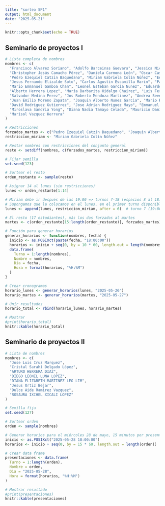 ```yaml
---
title: "sorteo SP1"
output: html_document
date: "2025-05-21"
---
```


```r
knitr::opts_chunk$set(echo = TRUE)
```

## Seminario de proyectos I


```r
# Lista completa de nombres
nombres <- c(
  "Francisco Alvarez Soriano", "Adolfo Barceinas Guevara", "Jessica Nicole Bracamonte Dzib",
  "Christopher Jesús Camacho Pérez", "Daniela Carmona León", "Oscar Castaneda Hernandez",
  "Pedro Ezequiel Catzin Baquedano", "Miriam Gabriela Colín Núñez", "Eduardo Leonel Contreras Hernandez",
  "Jesus Fernando Elizalde Soto", "Carlos Agustin Escamilla Marin", "Pablo Ezequiel Gallardo Fonseca",
  "Mario Emmanuel Gamboa Chan", "Leonel Esteban García Nunez", "Eduardo Camilo Carlos Hernandez Garcia",
  "Alberto Herrera Lopez", "Maria Barbarita Hidalgo Chairez", "Luis Fernando Izquierdo Berdugo",
  "Salvador Medina Perez", "Jos Roberto Mendoza Martinez", "Andrea Severiana Montañez Guerrero",
  "Juan Emilio Moreno Zapata", "Joaquin Alberto Nunez Garcia", "Mario Rodrguez Felix",
  "David Rodriguez Gutierrez", "Jose Adrian Rodriguez Mayo", "Emmanuel Rosas Rosas",
  "Miroslava Sandria Yong", "Diana Nadia Tamayo Celada", "Mauricio Daniel Tellez Nava",
  "Marisol Vazquez Herrera"
)

# Restricciones
forzados_martes <- c("Pedro Ezequiel Catzin Baquedano", "Joaquin Alberto Nunez Garcia")
restriccion_miriam <- "Miriam Gabriela Colín Núñez"

# Restar nombres con restricciones del conjunto general
resto <- setdiff(nombres, c(forzados_martes, restriccion_miriam))

# Fijar semilla
set.seed(123)

# Sortear el resto
orden_restante <- sample(resto)

# Asignar 14 al lunes (sin restricciones)
lunes <- orden_restante[1:14]

# Miriam debe ir después de las 19:00 => turnos 7-18 (espacios 8 al 18), puede ir en lunes o martes
# Supongamos que la colocamos en el lunes, en el primer turno disponible después de las 19:00
lunes <- append(lunes, restriccion_miriam, after = 6)  # turno 7 (19:00 h)

# El resto (17 estudiantes), más los dos forzados al martes
martes <- c(orden_restante[15:length(orden_restante)], forzados_martes)

# Función para generar horarios
generar_horarios <- function(nombres, fecha) {
  inicio <- as.POSIXct(paste(fecha, "18:00:00"))
  horarios <- inicio + seq(0, by = 10 * 60, length.out = length(nombres))
  data.frame(
    Turno = 1:length(nombres),
    Nombre = nombres,
    Dia = fecha,
    Hora = format(horarios, "%H:%M")
  )
}

# Crear cronogramas
horario_lunes <- generar_horarios(lunes, "2025-05-26")
horario_martes <- generar_horarios(martes, "2025-05-27")

# Unir resultados
horario_total <- rbind(horario_lunes, horario_martes)

# Mostrar
#print(horario_total)
knitr::kable(horario_total)

```

## Seminario de proyectos II

```r
# Lista de nombres
nombres <- c(
  "Jose Luis Cruz Marquez",
  "Cristal Sarahí Delgado López",
  "ARTURO HERRERA DIAZ",
  "DIEGO LEONEL LUNA LOPEZ",
  "DIANA ELIZABETH MARTINEZ LEO LIM",
  "Jesus Ortiz Bejar",
  "Dulce Aide Ramirez Vazquez",
  "ROSAURA IXCHEL XICALI LOPEZ"
)

# Semilla fija
set.seed(127)

# Sortear orden
orden <- sample(nombres)

# Generar horarios para el miércoles 28 de mayo, 15 minutos por presentación
inicio <- as.POSIXct("2025-05-28 18:00:00")
horarios <- inicio + seq(0, by = 15 * 60, length.out = length(orden))

# Crear data frame
presentaciones <- data.frame(
  Turno = 1:length(orden),
  Nombre = orden,
  Dia = "2025-05-28",
  Hora = format(horarios, "%H:%M")
)

# Mostrar resultado
#print(presentaciones)
knitr::kable(presentaciones)
```
